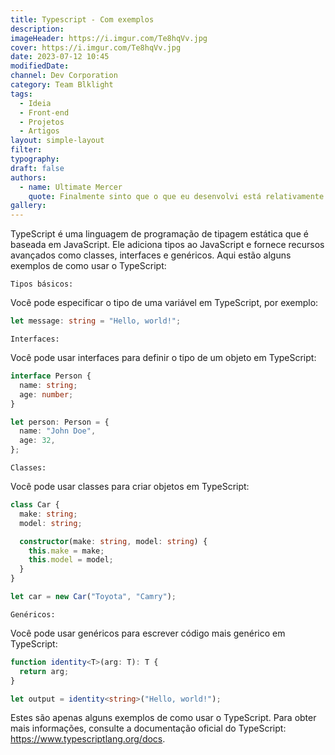 ```yaml
---
title: Typescript - Com exemplos
description:
imageHeader: https://i.imgur.com/Te8hqVv.jpg
cover: https://i.imgur.com/Te8hqVv.jpg
date: 2023-07-12 10:45
modifiedDate:
channel: Dev Corporation
category: Team Blklight
tags:
  - Ideia
  - Front-end
  - Projetos
  - Artigos
layout: simple-layout
filter:
typography:
draft: false
authors:
  - name: Ultimate Mercer
    quote: Finalmente sinto que o que eu desenvolvi está relativamente OK, mas agora é seguir aprimorando e evoluindo mais essa ideia!
gallery:
---
```


TypeScript é uma linguagem de programação de tipagem estática que é baseada em JavaScript. Ele adiciona tipos ao JavaScript e fornece recursos avançados como classes, interfaces e genéricos. Aqui estão alguns exemplos de como usar o TypeScript:

    Tipos básicos:

Você pode especificar o tipo de uma variável em TypeScript, por exemplo:

```ts
let message: string = "Hello, world!";
```

    Interfaces:

Você pode usar interfaces para definir o tipo de um objeto em TypeScript:

```ts
interface Person {
  name: string;
  age: number;
}

let person: Person = {
  name: "John Doe",
  age: 32,
};
```

    Classes:

Você pode usar classes para criar objetos em TypeScript:

```ts
class Car {
  make: string;
  model: string;

  constructor(make: string, model: string) {
    this.make = make;
    this.model = model;
  }
}

let car = new Car("Toyota", "Camry");
```

    Genéricos:

Você pode usar genéricos para escrever código mais genérico em TypeScript:

```ts
function identity<T>(arg: T): T {
  return arg;
}

let output = identity<string>("Hello, world!");
```

Estes são apenas alguns exemplos de como usar o TypeScript. Para obter mais informações, consulte a documentação oficial do TypeScript: https://www.typescriptlang.org/docs.
